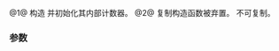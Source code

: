 {{cpp/experimental/latch/title|latch}}
{{cpp/experimental/concurrency/latch/navbar}}

{{dcl begin}}
{{dcl | num=1 | since=concurrency | 1= 
explicit latch( ptrdiff_t value );
}}
{{dcl | num=2 | since=concurrency | 1= 
latch( const latch &amp; ) = delete;
}}
{{dcl end}}

@1@ 构造 {{tt|latch}} 并初始化其内部计数器。
@2@ 复制构造函数被弃置。{{tt|latch}} 不可复制。

===参数===
{{par begin}}
{{par | value |内部计数器的初值；必须为非负}}
{{par end}}

{{langlinks|en}}